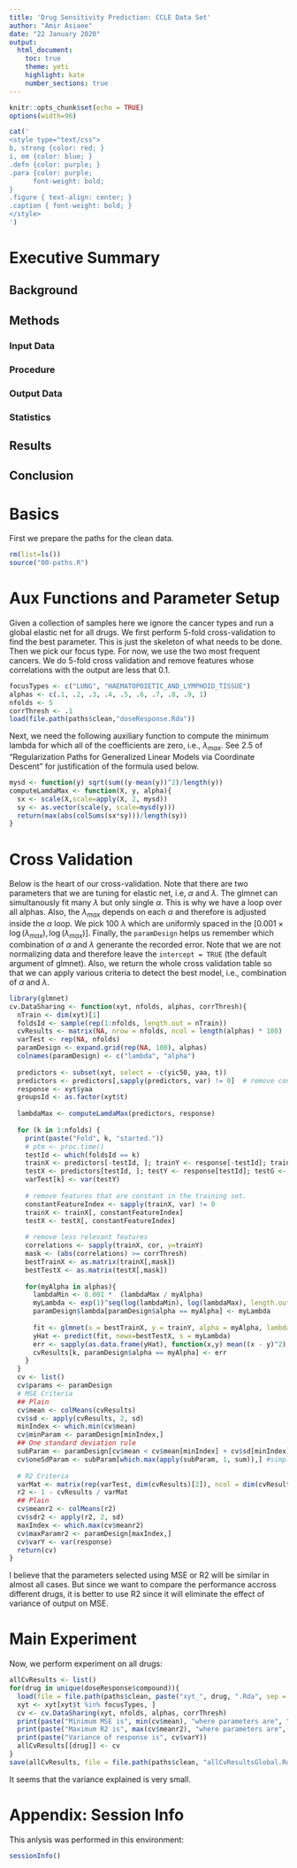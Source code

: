 ```yaml
---
title: 'Drug Sensitivity Prediction: CCLE Data Set'
author: "Amir Asiaee"
date: "22 January 2020"
output:
  html_document:
    toc: true
    theme: yeti
    highlight: kate
    number_sections: true
---
```

  
```r
knitr::opts_chunk$set(echo = TRUE)
options(width=96)
```
```r
cat('
<style type="text/css">
b, strong {color: red; }
i, em {color: blue; }
.defn {color: purple; }
.para {color: purple;
      font-weight: bold;
}
.figure { text-align: center; }
.caption { font-weight: bold; }
</style>
')
```

# Executive Summary
## Background

## Methods
### Input Data

### Procedure 

### Output Data 

### Statistics

## Results

## Conclusion

# Basics
First we prepare the paths for the clean data. 
```r
rm(list=ls())
source("00-paths.R")
```

# Aux Functions and Parameter Setup
Given a collection of samples here we ignore the cancer types and run a global elastic net for all drugs.  We first perform 5-fold cross-validation to find the best parameter. This is just the skeleton of what needs to be done. Then we pick our focus type. For now, we use the two most frequent cancers. We do 5-fold cross validation and remove features whose correlations with the output are less that 0.1.
```r
focusTypes <- c("LUNG", "HAEMATOPOIETIC_AND_LYMPHOID_TISSUE")
alphas <- c(.1, .2, .3, .4, .5, .6, .7, .8, .9, 1)
nfolds <- 5
corrThresh <- .1
load(file.path(paths$clean,"doseResponse.Rda"))
```

Next, we need the following auxiliary function to compute the minimum lambda for which all of the coefficients are zero, i.e., $\lambda_{max}$. See 2.5 of "Regularization Paths for Generalized Linear Models via Coordinate Descent" for justification of the formula used below.
```r
mysd <- function(y) sqrt(sum((y-mean(y))^2)/length(y))
computeLamdaMax <- function(X, y, alpha){
  sx <- scale(X,scale=apply(X, 2, mysd))
  sy <- as.vector(scale(y, scale=mysd(y)))
  return(max(abs(colSums(sx*sy)))/length(sy))
}
```

# Cross Validation
Below is the heart of our cross-validation. Note that there are two parameters that we are tuning for elastic net, i.e, $\alpha$ and $\lambda$. The glmnet can simultanously fit many $\lambda$ but only single $\alpha$. This is why we have a loop over all alphas. Also, the $\lambda_{max}$ depends on each $\alpha$ and therefore is adjusted inside the $\alpha$ loop. We pick 100 $\lambda$ which are uniformly spaced in the $[0.001 \times \log(\lambda_{max}), \log(\lambda_{max})]$. Finally, the `paramDesign` helps us remember which combination of $\alpha$ and $\lambda$ generante the recorded error. Note that we are not normalizing data and therefore leave the `intercept = TRUE` (the default argument of glmnet). Also, we return the whole cross validation table so that we can apply various criteria to detect the best model, i.e., combination of $\alpha$ and $\lambda$. 

```r
library(glmnet)
cv.DataSharing <- function(xyt, nfolds, alphas, corrThresh){
  nTrain <- dim(xyt)[1]
  foldsId <- sample(rep(1:nfolds, length.out = nTrain))
  cvResults <- matrix(NA, nrow = nfolds, ncol = length(alphas) * 100)
  varTest <- rep(NA, nfolds)
  paramDesign <- expand.grid(rep(NA, 100), alphas)
  colnames(paramDesign) <- c("lambda", "alpha")
  
  predictors <- subset(xyt, select = -c(yic50, yaa, t))
  predictors <- predictors[,sapply(predictors, var) != 0]  # remove constant features
  response <- xyt$yaa 
  groupsId <- as.factor(xyt$t)
  
  lambdaMax <- computeLamdaMax(predictors, response) 
  
  for (k in 1:nfolds) {
    print(paste("Fold", k, "started."))
    # ptm <- proc.time()
    testId <- which(foldsId == k)
    trainX <- predictors[-testId, ]; trainY <- response[-testId]; trainG <- groupsId[-testId]
    testX <- predictors[testId, ]; testY <- response[testId]; testG <- groupsId[testId]
    varTest[k] <- var(testY)
    
    # remove features that are constant in the training set.
    constantFeatureIndex <- sapply(trainX, var) != 0
    trainX <- trainX[, constantFeatureIndex] 
    testX <- testX[, constantFeatureIndex]
    
    # remove less relevant features
    correlations <- sapply(trainX, cor, y=trainY)
    mask <- (abs(correlations) >= corrThresh) 
    bestTrainX <- as.matrix(trainX[,mask])
    bestTestX <- as.matrix(testX[,mask])
    
    for(myAlpha in alphas){
      lambdaMin <- 0.001 *  (lambdaMax / myAlpha)
      myLambda <- exp(1)^seq(log(lambdaMin), log(lambdaMax), length.out = 100)
      paramDesign$lambda[paramDesign$alpha == myAlpha] <- myLambda
      
      fit <- glmnet(x = bestTrainX, y = trainY, alpha = myAlpha, lambda = myLambda)
      yHat <- predict(fit, newx=bestTestX, s = myLambda) 
      err <- sapply(as.data.frame(yHat), function(x,y) mean((x - y)^2), testY)
      cvResults[k, paramDesign$alpha == myAlpha] <- err  
    }
  }
  cv <- list()
  cv$params <- paramDesign
  # MSE Criteria
  ## Plain
  cv$mean <- colMeans(cvResults)
  cv$sd <- apply(cvResults, 2, sd)
  minIndex <- which.min(cv$mean)
  cv$minParam <- paramDesign[minIndex,]
  ## One standard deviation rule
  subParam <- paramDesign[cv$mean < cv$mean[minIndex] + cv$sd[minIndex], ]
  cv$oneSdParam <- subParam[which.max(apply(subParam, 1, sum)),] #simpler models come from larger alpha and lambda. 
  
  # R2 Criteria
  varMat <- matrix(rep(varTest, dim(cvResults)[2]), ncol = dim(cvResults)[2])
  r2 <- 1 - cvResults / varMat
  ## Plain
  cv$meanr2 <- colMeans(r2)
  cv$sdr2 <- apply(r2, 2, sd)
  maxIndex <- which.max(cv$meanr2)
  cv$maxParamr2 <- paramDesign[maxIndex,]
  cv$varY <- var(response)
  return(cv)
}
```
I believe that the parameters selected using MSE or R2 will be similar in almost all cases. But since we want to compare the performance accross different drugs, it is better to use R2 since it will eliminate the effect of variance of output on MSE. 

# Main Experiment

Now, we perform experiment on all drugs:
```r
allCvResults <- list()
for(drug in unique(doseResponse$compound)){
  load(file = file.path(paths$clean, paste("xyt_", drug, ".Rda", sep = "")))
  xyt <- xyt[xyt$t %in% focusTypes, ]
  cv <- cv.DataSharing(xyt, nfolds, alphas, corrThresh)
  print(paste("Minimum MSE is", min(cv$mean), "where parameters are", "( alpha =", cv$minParam[2], ", lambda =", cv$minParam[1], ")"))
  print(paste("Maximum R2 is", max(cv$meanr2), "where parameters are", "( alpha =", cv$maxParamr2[2], ", lambda =", cv$maxParamr2[1], ")"))
  print(paste("Variance of response is", cv$varY))
  allCvResults[[drug]] <- cv
}
save(allCvResults, file = file.path(paths$clean, "allCvResultsGlobal.Rda"))
```


It seems that the variance explained is very small. 





























# Appendix: Session Info
This anlysis was performed in this environment:
```r
sessionInfo()
```